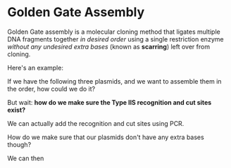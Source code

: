 # Golden Gate Assembly

Golden Gate assembly is a molecular cloning method that ligates multiple DNA fragments together _in desired order_ using a single restriction enzyme _without any undesired extra bases_ (known as **scarring**) left over from cloning.

Here's an example:

If we have the following three plasmids, and we want to assemble them in the order, how could we do it?

But wait: **how do we make sure the Type IIS recognition and cut sites exist?**

We can actually add the recognition and cut sites using PCR.

How do we make sure that our plasmids don't have any extra bases though?

We can then 
